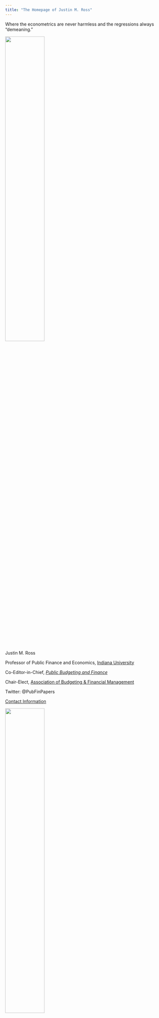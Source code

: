 ```yaml
---
title: "The Homepage of Justin M. Ross"
---
```


Where the econometrics are never harmless and the regressions always "demeaning."

<img src="ross_justin.jpg" style="width:50%">

Justin M. Ross

Professor of Public Finance and Economics, [Indiana University](https://oneill.indiana.edu/index.html)

Co-Editor-in-Chief, [*Public Budgeting and Finance*](https://onlinelibrary.wiley.com/journal/15405850)

Chair-Elect, [Association of Budgeting \& Financial Management](https://abfm.org/)

Twitter: @PubFinPapers

[Contact Information](https://oneill.indiana.edu/faculty-research/directory/profiles/faculty/full-time/ross-justin.html)

<img src="teachingJDR.jpg" style="width:50%">

<img src="speasign.jpg" style="width:50%">

<img src="presentations2008.jpg" style="width:50%">

